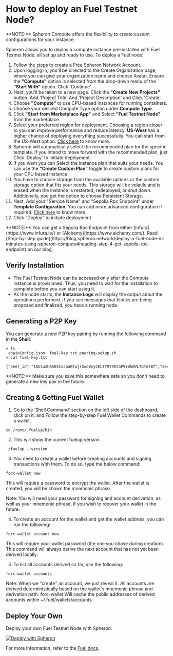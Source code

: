 
# How to deploy an Fuel Testnet Node?

<VideoPlayer embedId="voC47mYUCGk" />

<Callout type="info">
  **NOTE:** Spheron Compute offers the flexibility to create custom
  configurations for your instance.
</Callout>

Spheron allows you to deploy a compute instance pre-installed with Fuel Testnet Node, all set up and ready to use.
To deploy a Fuel node:

1. Follow [the steps](https://blog.spheron.network/deploy-a-fuel-node-in-minutes-using-spheron-compute#heading-step-1-create-a-free-spheron-network-account) to create a Free Spheron Network Account.  
2. Upon logging in, you'll be directed to the Create Organization page, where you can give your organization name and choose Avatar. Ensure the **"Compute"** option is selected from the drop-down menu of the **"Start With"** option. Click 'Continue'. 
3. Next, you'll be taken to a new page. Click the **"Create New Projects"** button. Add 'Project Title' And 'Project Description' and Click 'Create'.
4. Choose **"Compute"** to use CPU-based instances for running containers.
5. Choose your desired Compute Type option under **Compute Type**.
6. Click **"Start from Marketplace App"** and Select **"Fuel Testnet Node"** from the marketplace.
7. Select your preferred region for deployment. Choosing a region closer to you can improve performance and reduce latency. **US-West** has a higher chance of deploying everything successfully. You can start from the US-West option. [Click here](/compute/cluster/compute/#region) to know more.
8. Spheron will automatically select the recommended plan for the specific template. If you intend to move forward with the recommended plan, just Click 'Deploy' to initiate deployment.
9. If you want you can Select the instance plan that suits your needs. You can use the **"Create Custom Plan"** toggle to create custom plans for your CPU based instance.
10. You have to choose storage from the available options or the custom storage option that fits your needs. This storage will be volatile and is erased when the instance is restarted, redeployed, or shut down. Additionally, you get the option to choose Persistent Storage.
11. Next, Add your "Service Name" and "Sepolia Rpc Endpoint" under **Template Configuration**. You can add more advanced configuration if required. [Click here](/compute/cluster/compute/#advance-configuration-1) to know more.
12. Click "Deploy" to initiate deployment.

<Callout type="info">
  **NOTE:** You can get a Sepolia Rpc Endpoint from either
  [Infura](https://www.infura.io/) or [Alchemy](https://www.alchemy.com/). Read [Step-by-step guide](https://blog.spheron.network/deploy-a-fuel-node-in-minutes-using-spheron-compute#heading-step-4-get-sepolia-rpc-endpoint) on our blog.
</Callout>

## Verify Installation

- The Fuel Testnet Node can be accessed only after the Compute Instance is provisioned.
  Thus, you need to wait for the installation to complete before you can start using it.
- As the node starts, the **Instance Logs** will display the output about the operations performed. If you see messages that blocks are being proposed and finalized, you have a running node.

## Generating a P2P Key

You can generate a new P2P key pairing by running the following command in the **Shell**:

```
> ls
 chainConfig.json  fuel-key.txt peering-setup.sh
> cat fuel-key.txt
 {"peer_id":"16Uiu2HAm8kCaJaaKTujrSwdBxyCELTY979KYaP9YBkWVLTGTo7Bf","secret":"361b3275a3dd4150ea4c786b8dff7822205331e56ac2e73c32b17cb295978c8c","type":"p2p"}
```

<Callout type="info">
  **NOTE:** Make sure you save this somewhere safe so you don't need to generate
  a new key pair in the future.
</Callout>

## Creating & Getting Fuel Wallet

1. Go to the ‘Shell Command’ section on the left side of the dashboard, click on it, and Follow the step-by-step Fuel Wallet Commands to create a wallet.

```
cd /root/.fuelup/bin

```

2. This will show the current fuelup version.

```
./fuelup --version

```

3. You need to create a wallet before creating accounts and signing transactions with them. To do so, type the below command:

```
forc-wallet new

```
This will require a password to encrypt the wallet. After the wallet is created, you will be shown the mnemonic phrase.

<Callout type="info">
Note: You will need your password for signing and account derivation, as well as your mnemonic phrase, if you wish to recover your wallet in the future.
</Callout>

4. To create an account for the wallet and get the wallet address, you can run the following:

```
forc-wallet account new

```
This will require your wallet password (the one you chose during creation). This command will always derive the next account that has not yet been derived locally.

5. To list all accounts derived so far, use the following: 

```
forc-wallet accounts

```
<Callout type="info">
Note: When we "create" an account, we just reveal it. All accounts are derived deterministically based on the wallet's mnemonic phrase and derivation path. forc-wallet Will cache the public addresses of derived accounts within ~/.fuel/wallets/accounts
</Callout>


## Deploy Your Own

Deploy your own Fuel Testnet Node with Spheron:

[![Deploy with Spheron](https://bafybeihxqi3jlv6cy2ogh6jjljinntisolbspxcrbgykyv6e5xyzujl3aa.ipfs.sphn.link/spheron-deploy.svg)](https://app.spheron.network/#/compute/marketplace?template=Fuel%20Testnet%20Node)

For more information, refer to the [Fuel docs](https://docs.fuel.network/guides/running-a-node/running-a-testnet-node).

<Navigation name="Deploy Fuel Node" />
